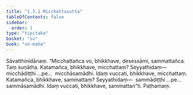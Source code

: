 ```yaml
---
title: "1.3.1 Micchattasutta"
tableOfContents: false
sidebar:
  order: 1
type: "tipitaka"
basket: "su"
book: "sn-maha"
---
```



<DynamicBreadcrumb />

<Division number="21" book="sn-maha">

<Paragraph number="88" book="sn-maha">
Sāvatthinidānaṃ. “Micchattañca vo, bhikkhave, desessāmi, sammattañca. Taṃ suṇātha. Katamañca, bhikkhave, micchattaṃ? Seyyathidaṃ—  micchādiṭṭhi …pe…  micchāsamādhi. Idaṃ vuccati, bhikkhave, micchattaṃ. Katamañca, bhikkhave, sammattaṃ? Seyyathidaṃ—  sammādiṭṭhi …pe…  sammāsamādhi. Idaṃ vuccati, bhikkhave, sammattan”ti.

</Paragraph>
</Division>

<Paragraph number="89" type="center" book="sn-maha">
Paṭhamaṃ.
</Paragraph>